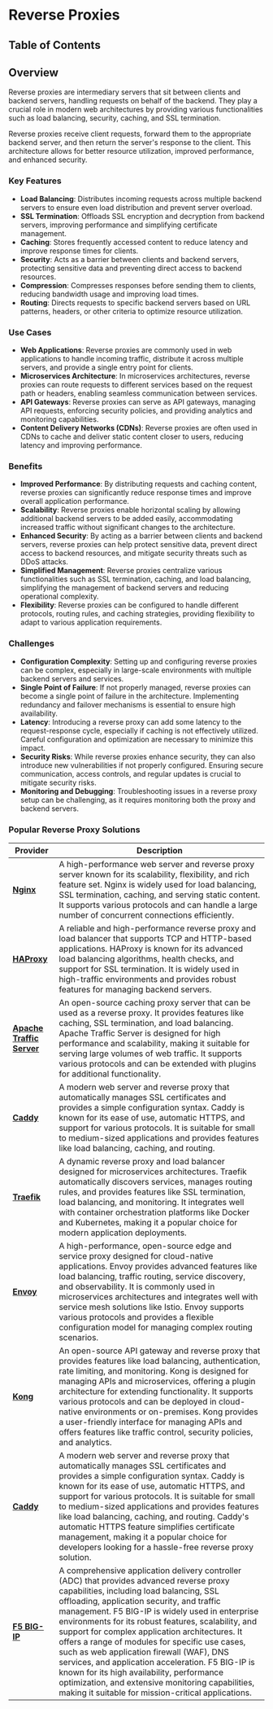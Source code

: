 
# Reverse Proxies

## Table of Contents

## Overview

Reverse proxies are intermediary servers that sit between clients and backend servers, handling requests on behalf of the backend. They play a crucial role in modern web architectures by providing various functionalities such as load balancing, security, caching, and SSL termination.

Reverse proxies receive client requests, forward them to the appropriate backend server, and then return the server's response to the client. This architecture allows for better resource utilization, improved performance, and enhanced security.

### Key Features

- **Load Balancing**: Distributes incoming requests across multiple backend servers to ensure even load distribution and prevent server overload.
- **SSL Termination**: Offloads SSL encryption and decryption from backend servers, improving performance and simplifying certificate management.
- **Caching**: Stores frequently accessed content to reduce latency and improve response times for clients.
- **Security**: Acts as a barrier between clients and backend servers, protecting sensitive data and preventing direct access to backend resources.
- **Compression**: Compresses responses before sending them to clients, reducing bandwidth usage and improving load times.
- **Routing**: Directs requests to specific backend servers based on URL patterns, headers, or other criteria to optimize resource utilization.

### Use Cases

- **Web Applications**: Reverse proxies are commonly used in web applications to handle incoming traffic, distribute it across multiple servers, and provide a single entry point for clients.
- **Microservices Architecture**: In microservices architectures, reverse proxies can route requests to different services based on the request path or headers, enabling seamless communication between services.
- **API Gateways**: Reverse proxies can serve as API gateways, managing API requests, enforcing security policies, and providing analytics and monitoring capabilities.
- **Content Delivery Networks (CDNs)**: Reverse proxies are often used in CDNs to cache and deliver static content closer to users, reducing latency and improving performance.

### Benefits

- **Improved Performance**: By distributing requests and caching content, reverse proxies can significantly reduce response times and improve overall application performance.
- **Scalability**: Reverse proxies enable horizontal scaling by allowing additional backend servers to be added easily, accommodating increased traffic without significant changes to the architecture.
- **Enhanced Security**: By acting as a barrier between clients and backend servers, reverse proxies can help protect sensitive data, prevent direct access to backend resources, and mitigate security threats such as DDoS attacks.
- **Simplified Management**: Reverse proxies centralize various functionalities such as SSL termination, caching, and load balancing, simplifying the management of backend servers and reducing operational complexity.
- **Flexibility**: Reverse proxies can be configured to handle different protocols, routing rules, and caching strategies, providing flexibility to adapt to various application requirements.

### Challenges

- **Configuration Complexity**: Setting up and configuring reverse proxies can be complex, especially in large-scale environments with multiple backend servers and services.
- **Single Point of Failure**: If not properly managed, reverse proxies can become a single point of failure in the architecture. Implementing redundancy and failover mechanisms is essential to ensure high availability.
- **Latency**: Introducing a reverse proxy can add some latency to the request-response cycle, especially if caching is not effectively utilized. Careful configuration and optimization are necessary to minimize this impact.
- **Security Risks**: While reverse proxies enhance security, they can also introduce new vulnerabilities if not properly configured. Ensuring secure communication, access controls, and regular updates is crucial to mitigate security risks.
- **Monitoring and Debugging**: Troubleshooting issues in a reverse proxy setup can be challenging, as it requires monitoring both the proxy and backend servers.

### Popular Reverse Proxy Solutions

| Provider                                                       | Description                                                                                                                                                                                                                                                                                                                                                                                                                                                                                                                                                                                                                                                 |
| -------------------------------------------------------------- | ----------------------------------------------------------------------------------------------------------------------------------------------------------------------------------------------------------------------------------------------------------------------------------------------------------------------------------------------------------------------------------------------------------------------------------------------------------------------------------------------------------------------------------------------------------------------------------------------------------------------------------------------------------- |
| [**Nginx**](https://www.nginx.com/)                            | A high-performance web server and reverse proxy server known for its scalability, flexibility, and rich feature set. Nginx is widely used for load balancing, SSL termination, caching, and serving static content. It supports various protocols and can handle a large number of concurrent connections efficiently.                                                                                                                                                                                                                                                                                                                                      |
| [**HAProxy**](https://www.haproxy.org/)                        | A reliable and high-performance reverse proxy and load balancer that supports TCP and HTTP-based applications. HAProxy is known for its advanced load balancing algorithms, health checks, and support for SSL termination. It is widely used in high-traffic environments and provides robust features for managing backend servers.                                                                                                                                                                                                                                                                                                                       |
| [**Apache Traffic Server**](https://trafficserver.apache.org/) | An open-source caching proxy server that can be used as a reverse proxy. It provides features like caching, SSL termination, and load balancing. Apache Traffic Server is designed for high performance and scalability, making it suitable for serving large volumes of web traffic. It supports various protocols and can be extended with plugins for additional functionality.                                                                                                                                                                                                                                                                          |
| [**Caddy**](https://caddyserver.com/)                          | A modern web server and reverse proxy that automatically manages SSL certificates and provides a simple configuration syntax. Caddy is known for its ease of use, automatic HTTPS, and support for various protocols. It is suitable for small to medium-sized applications and provides features like load balancing, caching, and routing.                                                                                                                                                                                                                                                                                                                |
| [**Traefik**](https://traefik.io/)                             | A dynamic reverse proxy and load balancer designed for microservices architectures. Traefik automatically discovers services, manages routing rules, and provides features like SSL termination, load balancing, and monitoring. It integrates well with container orchestration platforms like Docker and Kubernetes, making it a popular choice for modern application deployments.                                                                                                                                                                                                                                                                       |
| [**Envoy**](https://www.envoyproxy.io/)                        | A high-performance, open-source edge and service proxy designed for cloud-native applications. Envoy provides advanced features like load balancing, traffic routing, service discovery, and observability. It is commonly used in microservices architectures and integrates well with service mesh solutions like Istio. Envoy supports various protocols and provides a flexible configuration model for managing complex routing scenarios.                                                                                                                                                                                                             |
| [**Kong**](https://konghq.com/)                                | An open-source API gateway and reverse proxy that provides features like load balancing, authentication, rate limiting, and monitoring. Kong is designed for managing APIs and microservices, offering a plugin architecture for extending functionality. It supports various protocols and can be deployed in cloud-native environments or on-premises. Kong provides a user-friendly interface for managing APIs and offers features like traffic control, security policies, and analytics.                                                                                                                                                              |
| [**Caddy**](https://caddyserver.com/)                          | A modern web server and reverse proxy that automatically manages SSL certificates and provides a simple configuration syntax. Caddy is known for its ease of use, automatic HTTPS, and support for various protocols. It is suitable for small to medium-sized applications and provides features like load balancing, caching, and routing. Caddy's automatic HTTPS feature simplifies certificate management, making it a popular choice for developers looking for a hassle-free reverse proxy solution.                                                                                                                                                 |
| [**F5 BIG-IP**](https://www.f5.com/products/big-ip)            | A comprehensive application delivery controller (ADC) that provides advanced reverse proxy capabilities, including load balancing, SSL offloading, application security, and traffic management. F5 BIG-IP is widely used in enterprise environments for its robust features, scalability, and support for complex application architectures. It offers a range of modules for specific use cases, such as web application firewall (WAF), DNS services, and application acceleration. F5 BIG-IP is known for its high availability, performance optimization, and extensive monitoring capabilities, making it suitable for mission-critical applications. |

<BackToTop />
